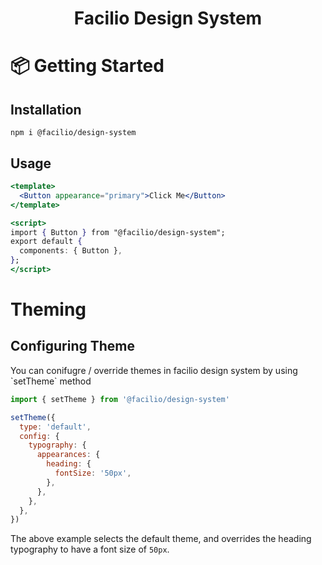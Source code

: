 
<Meta title="Guides/Intro" />

<div style={{ margin: '0 auto', maxWidth: '600px', textAlign: 'center' }}>

<h1 align="center">Facilio Design System</h1>
</div>

# 📦 Getting Started

## Installation

```shell
npm i @facilio/design-system
```

## Usage

```jsx
<template>
  <Button appearance="primary">Click Me</Button>
</template>

<script>
import { Button } from "@facilio/design-system";
export default {
  components: { Button },
};
</script>
```

# Theming

## Configuring Theme

<p>
  You can conifugre / override themes in facilio design system by using
  `setTheme` method
</p>

```js
import { setTheme } from '@facilio/design-system'

setTheme({
  type: 'default',
  config: {
    typography: {
      appearances: {
        heading: {
          fontSize: '50px',
        },
      },
    },
  },
})
```

The above example selects the default theme, and overrides the heading typography to have a font size of `50px`.
